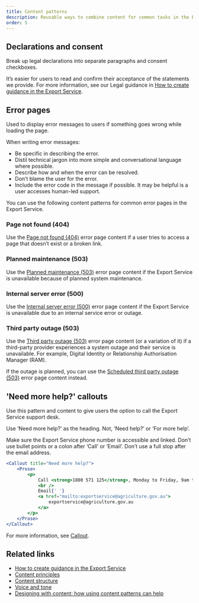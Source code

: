 ```yaml
---
title: Content patterns
description: Reusable ways to combine content for common tasks in the Export Service.
order: 5
---
```


## Declarations and consent

Break up legal declarations into separate paragraphs and consent checkboxes.

It’s easier for users to read and confirm their acceptance of the statements we provide. For more information, see our Legal guidance in [How to create guidance in the Export Service](/guides/how-to-write-guidance/how-to-present-guidance#legal-guidance).

<BackToTop />

## Error pages

Used to display error messages to users if something goes wrong while loading the page.

When writing error messages:

- Be specific in describing the error.
- Distil technical jargon into more simple and conversational language where possible.
- Describe how and when the error can be resolved.
- Don’t blame the user for the error.
- Include the error code in the message if possible. It may be helpful is a user accesses human-led support.

You can use the following content patterns for common error pages in the Export Service.

### Page not found (404)

Use the [Page not found (404)](/storybook/index.html?path=/story/templates-error-page--not-found) error page content if a user tries to access a page that doesn’t exist or a broken link.

### Planned maintenance (503)

Use the [Planned maintenance (503)](/storybook/index.html?path=/story/templates-error-page--maintenance) error page content if the Export Service is unavailable because of planned system maintenance.

### Internal server error (500)

Use the [Internal server error (500)](/storybook/index.html?path=/story/templates-error-page--server-error) error page content if the Export Service is unavailable due to an internal service error or outage.

### Third party outage (503)

Use the [Third party outage (503)](/storybook/index.html?path=/story/templates-error-page--third-party) error page content (or a variation of it) if a third-party provider experiences a system outage and their service is unavailable. For example, Digital Identity or Relationship Authorisation Manager (RAM).

If the outage is planned, you can use the [Scheduled third party outage (503)](/storybook/index.html?path=/story/templates-error-page--scheduled-third-party-outage) error page content instead.

<BackToTop />

## 'Need more help?' callouts

Use this pattern and content to give users the option to call the Export Service support desk.

Use ‘Need more help?’ as the heading. Not, ‘Need help?’ or ‘For more help’.

Make sure the Export Service phone number is accessible and linked. Don’t use bullet points or a colon after ‘Call’ or ‘Email’. Don’t use a full stop after the email address.

```jsx live enableProse exampleContentHeadingType='h3'
<Callout title="Need more help?">
	<Prose>
		<p>
			Call <strong>1800 571 125</strong>, Monday to Friday, 9am to 5pm AEST
			<br />
			Email{' '}
			<a href="mailto:exportservice@agriculture.gov.au">
				exportservice@agriculture.gov.au
			</a>
		</p>
	</Prose>
</Callout>
```

For more information, see [Callout](/components/callout).

<BackToTop />

## Related links

- [How to create guidance in the Export Service](/guides/how-to-write-guidance)
- [Content principles](/content/content-principles)
- [Content structure](/content/content-structure)
- [Voice and tone](/content/voice-and-tone)
- [Designing with content: how using content patterns can help](https://gathercontent.com/blog/designing-with-content-how-using-content-patterns-can-help)

<BackToTop />
